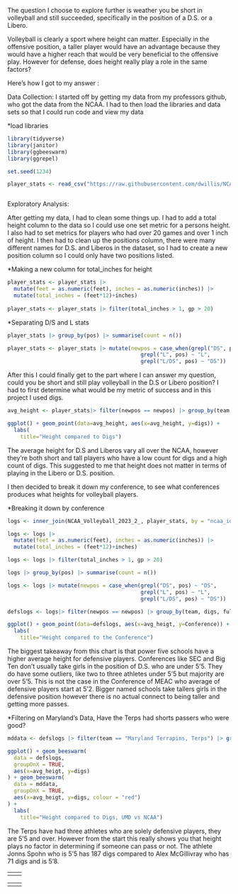 The question I choose to explore further is weather you be short in volleyball and still succeeded, specifically in the position of a D.S. or a Libero.

Volleyball is clearly a sport where height can matter. Especially in the offensive position, a taller player would have an advantage because they would have a higher reach that would be very beneficial to the offensive play. However for defense, does height really play a role in the same factors?

Here's how I got to my answer :

Data Collection: I started off by getting my data from my professors github, who got the data from the NCAA. I had to then load the libraries and data sets so that I could run code and view my data

\*load libraries

```r
library(tidyverse)
library(janitor)
library(ggbeeswarm)
library(ggrepel)

set.seed(1234)
```

```r

player_stats <- read_csv("https://raw.githubusercontent.com/dwillis/NCAAWomensVolleyballData/refs/heads/main/data/ncaa_womens_volleyball_playerstats_2023.csv")



```

Exploratory Analysis:

After getting my data, I had to clean some things up. I had to add a total height column to the data so I could use one set metric for a persons height. I also had to set metrics for players who had over 20 games and over 1 inch of height. I then had to clean up the positions column, there were many different names for D.S. and Liberos in the dataset, so I had to create a new position column so I could only have two positions listed.

\*Making a new column for total_inches for height

```r
player_stats <- player_stats |> 
  mutate(feet = as.numeric(feet), inches = as.numeric(inches)) |>
  mutate(total_inches = (feet*12)+inches)  
  
player_stats <- player_stats |> filter(total_inches > 1, gp > 20)
```

\*Separating D/S and L stats

```r
player_stats |> group_by(pos) |> summarise(count = n())

player_stats <- player_stats |> mutate(newpos = case_when(grepl("DS", pos) ~ "DS",
                                          grepl("L", pos) ~ "L",
                                          grepl("L/DS", pos) ~ "DS"))

```

After this I could finally get to the part where I can answer my question, could you be short and still play volleyball in the D.S or Libero position? I had to first determine what would be my metric of success and in this project I used digs.

```r
avg_height <- player_stats|> filter(newpos == newpos) |> group_by(team, digs, full_name) |> summarise(avg_height = total_inches) 
```

```r
ggplot() + geom_point(data=avg_height, aes(x=avg_height, y=digs)) + 
  labs(
    title="Height compared to Digs")
```

The average height for D.S and Liberos vary all over the NCAA, however they're both short and tall players who have a low count for digs and a high count of digs. This suggested to me that height does not matter in terms of playing in the Libero or D.S. position.

I then decided to break it down my conference, to see what conferences produces what heights for volleyball players.

\*Breaking it down by conference

```r
logs <- inner_join(NCAA_Volleyball_2023_2_, player_stats, by = "ncaa_id")

```

```r
logs <- logs |> 
  mutate(feet = as.numeric(feet), inches = as.numeric(inches)) |>
  mutate(total_inches = (feet*12)+inches)  

logs <- logs |> filter(total_inches > 1, gp > 20)
```

```r
logs |> group_by(pos) |> summarise(count = n())

logs <- logs |> mutate(newpos = case_when(grepl("DS", pos) ~ "DS",
                                          grepl("L", pos) ~ "L",
                                          grepl("L/DS", pos) ~ "DS"))

```

```r
defslogs <- logs|> filter(newpos == newpos) |> group_by(team, digs, full_name, Conference) |> summarise(avg_heigt = total_inches) 
```

```r
ggplot() + geom_point(data=defslogs, aes(x=avg_heigt, y=Conference)) + 
  labs(
    title="Height compared to the Conference")
```

The biggest takeaway from this chart is that power five schools have a higher average height for defensive players. Conferences like SEC and Big Ten don't usually take girls in the position of D.S. who are under 5'5. They do have some outliers, like two to three athletes under 5'5 but majority are over 5'5. This is not the case in the Conference of MEAC who average of defensive players start at 5'2. Bigger named schools take tallers girls in the defensive position however there is no actual connect to being taller and getting more passes.

\*Filtering on Maryland's Data, Have the Terps had shorts passers who were good?

```r
mddata <- defslogs |> filter(team == "Maryland Terrapins, Terps") |> group_by(digs, avg_heigt, full_name) |> summarise(count=n())
```

```r
ggplot() + geom_beeswarm(
  data = defslogs, 
  groupOnX = TRUE,
  aes(x=avg_heigt, y=digs)
) + geom_beeswarm(
  data = mddata, 
  groupOnX = TRUE,
  aes(x=avg_heigt, y=digs, colour = "red")
) + 
  labs(
    title="Height compared to Digs, UMD vs NCAA")
```

The Terps have had three athletes who are solely defensive players, they are 5'5 and over. However from the start this really shows you that height plays no factor in determining if someone can pass or not. The athlete Jonns Spohn who is 5'5 has 187 digs compared to Alex McGillivray who has 71 digs and is 5'8.

|     |     |
|-----|-----|
|     |     |

|     |     |
|-----|-----|
|     |     |
